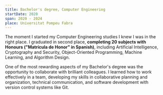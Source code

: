 ```yaml
---
title: Bachelor's degree, Computer Engineering
startDate: 2020
span: 2020 - 2024
place: Universitat Pompeu Fabra
---
```


The moment I started my Computer Engineering studies I knew I was in the right place. I graduated in second place, **completing 20 subjects with Honours ("Matrícula de Honor" in Spanish)**, including Artificial Intelligence, Cryptography and Security, Object-Oriented Programming, Machine Learning, and Algorithm Design.

One of the most rewarding aspects of my Bachelor's degree was the opportunity to collaborate with brilliant colleagues. I learned how to work effectively in a team, developing my skills in collaborative planning and organization, technical communication, and software development with version control systems like Git.
